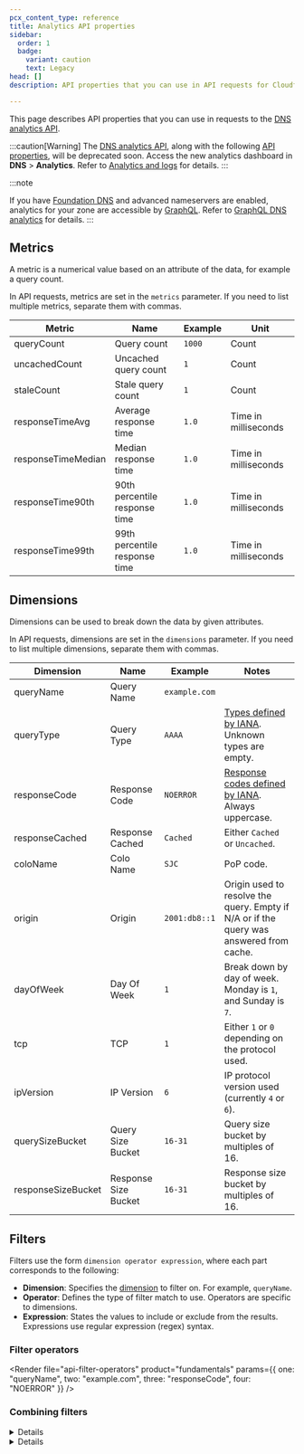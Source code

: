 ```yaml
---
pcx_content_type: reference
title: Analytics API properties
sidebar:
  order: 1
  badge:
    variant: caution
    text: Legacy
head: []
description: API properties that you can use in API requests for Cloudflare DNS analytics.

---
```



This page describes API properties that you can use in requests to the [DNS analytics API](/api/operations/dns-analytics-table).

:::caution[Warning]
The [DNS analytics API](/api/operations/dns-analytics-table), along with the following [API properties](/dns/reference/analytics-api-properties/), will be deprecated soon. Access the new analytics dashboard in **DNS** > **Analytics**. Refer to [Analytics and logs](/dns/additional-options/analytics/) for details.
:::

:::note

If you have [Foundation DNS](/dns/foundation-dns/) and advanced nameservers are enabled, analytics for your zone are accessible by [GraphQL](/analytics/graphql-api/). Refer to [GraphQL DNS analytics](/dns/foundation-dns/graphql-analytics/) for details.
:::

## Metrics

A metric is a numerical value based on an attribute of the data, for example a query count.

In API requests, metrics are set in the `metrics` parameter. If you need to list multiple metrics, separate them with commas.



| Metric             | Name                          | Example | Unit                 |
| ------------------ | ----------------------------- | ------- | -------------------- |
| queryCount         | Query count                   | `1000`  | Count                |
| uncachedCount      | Uncached query count          | `1`     | Count                |
| staleCount         | Stale query count             | `1`     | Count                |
| responseTimeAvg    | Average response time         | `1.0`   | Time in milliseconds |
| responseTimeMedian | Median response time          | `1.0`   | Time in milliseconds |
| responseTime90th   | 90th percentile response time | `1.0`   | Time in milliseconds |
| responseTime99th   | 99th percentile response time | `1.0`   | Time in milliseconds |



## Dimensions

Dimensions can be used to break down the data by given attributes.

In API requests, dimensions are set in the `dimensions` parameter. If you need to list multiple dimensions, separate them with commas.



| Dimension          | Name                 | Example       | Notes                                                                                                                                     |
| ------------------ | -------------------- | ------------- | ----------------------------------------------------------------------------------------------------------------------------------------- |
| queryName          | Query Name           | `example.com` |                                                                                                                                           |
| queryType          | Query Type           | `AAAA`        | [Types defined by IANA](http://www.iana.org/assignments/dns-parameters/dns-parameters.xhtml#dns-parameters-4). Unknown types are empty.   |
| responseCode       | Response Code        | `NOERROR`     | [Response codes defined by IANA](http://www.iana.org/assignments/dns-parameters/dns-parameters.xhtml#dns-parameters-6). Always uppercase. |
| responseCached     | Response Cached      | `Cached`      | Either `Cached` or `Uncached`.                                                                                                            |
| coloName           | Colo Name            | `SJC`         | PoP code.                                                                                                                                 |
| origin             | Origin               | `2001:db8::1` | Origin used to resolve the query. Empty if N/A or if the query was answered from cache.                                                   |
| dayOfWeek          | Day Of Week          | `1`           | Break down by day of week. Monday is `1`, and Sunday is `7`.                                                                              |
| tcp                | TCP                  | `1`           | Either `1` or `0` depending on the protocol used.                                                                                         |
| ipVersion          | IP Version           | `6`           | IP protocol version used (currently `4` or `6`).                                                                                          |
| querySizeBucket    | Query Size Bucket    | `16-31`       | Query size bucket by multiples of 16.                                                                                                     |
| responseSizeBucket | Response Size Bucket | `16-31`       | Response size bucket by multiples of 16.                                                                                                  |



## Filters

Filters use the form `dimension operator expression`, where each part corresponds to the following:

* **Dimension**: Specifies the [dimension](#dimensions) to filter on. For example, `queryName`.
* **Operator**: Defines the type of filter match to use. Operators are specific to dimensions.
* **Expression**: States the values to include or exclude from the results. Expressions use regular expression (regex) syntax.

### Filter operators

<Render file="api-filter-operators" product="fundamentals" params={{ one: "queryName", two: "example.com", three: "responseCode", four: "NOERROR" }} />

### Combining filters

<Render file="api-combine-filters" product="fundamentals" />


<Details header="Examples using OR">

* `responseCode==NOERROR,responseCode==NXDOMAIN` indicates that response code is either `NOERROR` or `NXDOMAIN`.
* `coloName==SJC OR coloName==LAX` indicates queries in either `SJC` or `LAX`.


</Details>


<Details header="Examples using AND">

* `responseCode==NOERROR;queryType==AAAA` indicates that response code is `NOERROR` and query type is `AAAA`.
* `queryType==AAAA AND coloName==SJC` indicates `AAAA` queries in `SJC`.


</Details>
